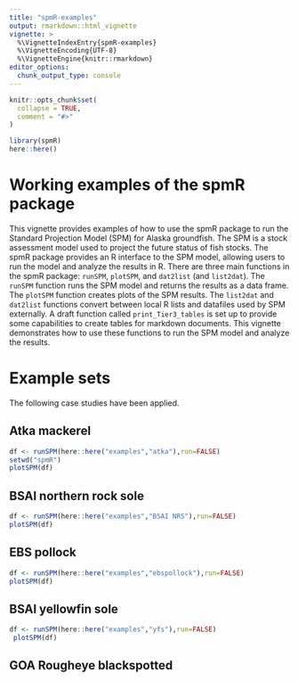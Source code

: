 ```yaml
---
title: "spmR-examples"
output: rmarkdown::html_vignette
vignette: >
  %\VignetteIndexEntry{spmR-examples}
  %\VignetteEncoding{UTF-8}
  %\VignetteEngine{knitr::rmarkdown}
editor_options: 
  chunk_output_type: console
---
```


```r
knitr::opts_chunk$set(
  collapse = TRUE,
  comment = "#>"
)
```

```r
library(spmR)
here::here()

```
# Working examples of the spmR package

This vignette provides examples of how to use the spmR package to run the Standard Projection Model (SPM) for Alaska groundfish. The SPM is a stock assessment model used to project the future status of fish stocks. The spmR package provides an R interface to the SPM model, allowing users to run the model and analyze the results in R. There are three main functions in the spmR package: `runSPM`, `plotSPM`, and `dat2list` (and `list2dat`). The `runSPM` function runs the SPM model and returns the results as a data frame. The `plotSPM` function creates plots of the SPM results. 
The `list2dat` and `dat2list` functions convert between local R lists and datafiles used by SPM externally.
A draft function called `print_Tier3_tables` is set up to provide some capabilities to create
tables for markdown documents.
This vignette demonstrates how to use these functions to run the SPM model and analyze the results. 

# Example sets

The following case studies have been applied.

## Atka mackerel
```r
df <- runSPM(here::here("examples","atka"),run=FALSE)
setwd("spmR")
plotSPM(df)
```
## BSAI northern rock sole
```r
df <- runSPM(here::here("examples","BSAI NRS"),run=FALSE)
plotSPM(df)
```
## EBS pollock
```r
df <- runSPM(here::here("examples","ebspollock"),run=FALSE)
plotSPM(df)

```
## BSAI yellowfin sole
```r
df <- runSPM(here::here("examples","yfs"),run=FALSE)
 plotSPM(df)

```
## GOA Rougheye blackspotted
```r

```

